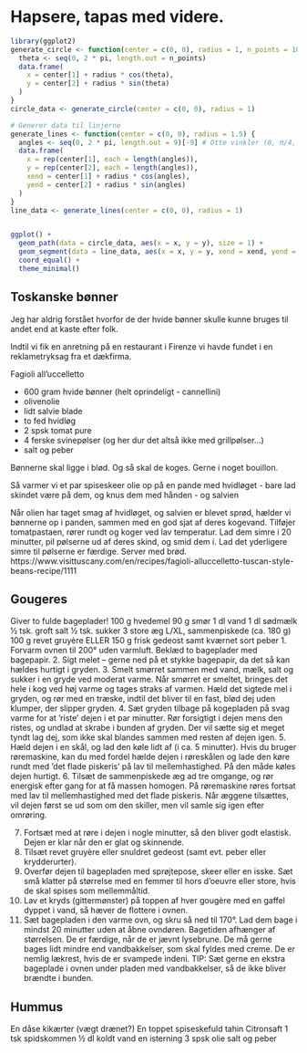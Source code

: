 # Hapsere, tapas med videre.

```r
library(ggplot2)
generate_circle <- function(center = c(0, 0), radius = 1, n_points = 100) {
  theta <- seq(0, 2 * pi, length.out = n_points)
  data.frame(
    x = center[1] + radius * cos(theta),
    y = center[2] + radius * sin(theta)
  )
}
circle_data <- generate_circle(center = c(0, 0), radius = 1)

# Generer data til linjerne
generate_lines <- function(center = c(0, 0), radius = 1.5) {
  angles <- seq(0, 2 * pi, length.out = 9)[-9] # Otte vinkler (0, π/4, π/2, ..., 7π/4)
  data.frame(
    x = rep(center[1], each = length(angles)),
    y = rep(center[2], each = length(angles)),
    xend = center[1] + radius * cos(angles),
    yend = center[2] + radius * sin(angles)
  )
}
line_data <- generate_lines(center = c(0, 0), radius = 1)


ggplot() +
  geom_path(data = circle_data, aes(x = x, y = y), size = 1) +
  geom_segment(data = line_data, aes(x = x, y = y, xend = xend, yend = yend), linetype = "dashed") +
  coord_equal() +
  theme_minimal()
```



## Toskanske bønner

Jeg har aldrig forstået hvorfor de der hvide bønner skulle kunne bruges til 
andet end at kaste efter folk. 

Indtil vi fik en anretning på en restaurant i Firenze vi havde fundet i en 
reklametryksag fra et dækfirma.

Fagioli all’uccelletto

* 600 gram hvide bønner (helt oprindeligt - cannellini)
* olivenolie
* lidt salvie blade
* to fed hvidløg
* 2 spsk tomat pure
* 4 ferske svinepølser (og her dur det altså ikke med grillpølser...)
* salt og peber

Bønnerne skal ligge i blød. Og så skal de koges. Gerne i noget bouillon.

Så varmer vi et par spiseskeer olie op på en pande med hvidløget - 
bare lad skindet være på dem, og knus dem med hånden - og salvien

Når olien har taget smag af hvidløget, og salvien er blevet sprød, 
hælder vi bønnerne op i panden, sammen med en god sjat af deres kogevand.
Tilføjer tomatpastaen, rører rundt og koger ved lav temperatur. Lad dem
simre i 20 minutter, pil pølserne ud af deres skind, og smid dem i. Lad det yderligere
simre til pølserne er færdige. Server med brød.
https://www.visittuscany.com/en/recipes/fagioli-alluccelletto-tuscan-style-beans-recipe/1111


## Gougeres
Giver to fulde bageplader!
100 g hvedemel
90 g smør
1 dl vand
1 dl sødmælk
1⁄2 tsk. groft salt
1⁄2 tsk. sukker
3 store æg L/XL, sammenpiskede (ca. 180 g)
100 g revet gruyère ELLER 150 g frisk gedeost samt kværnet sort peber
1. Forvarm ovnen til 200° uden varmluft. Beklæd to bageplader med bagepapir.
2. Sigt melet – gerne ned på et stykke bagepapir, da det så kan hældes hurtigt i gryden.
3. Smelt smørret sammen med vand, mælk, salt og sukker i en gryde ved moderat varme. Når smørret er
smeltet, bringes det hele i kog ved høj varme og tages straks af varmen. Hæld det sigtede mel i gryden,
og rør med en træske, indtil det bliver til en fast, blød dej uden klumper, der slipper gryden.
4. Sæt gryden tilbage på kogepladen på svag varme for at ’riste’ dejen i et par minutter. Rør forsigtigt i
dejen mens den ristes, og undlad at skrabe i bunden af gryden. Der vil sætte sig et meget tyndt lag dej,
som ikke skal blandes sammen med resten af dejen igen.
5. Hæld dejen i en skål, og lad den køle lidt af (i ca. 5 minutter). Hvis du bruger røremaskine, kan du
med fordel hælde dejen i røreskålen og lade den køre rundt med ’det flade piskeris’ på lav til
mellemhastighed. På den måde køles dejen hurtigt.
6. Tilsæt de sammenpiskede æg ad tre omgange, og rør energisk efter gang for at få massen homogen.
På røremaskine røres fortsat med lav til mellemhastighed med det flade piskeris. Når æggene tilsættes,
vil dejen først se ud som om den skiller, men vil samle sig igen efter omrøring.

7. Fortsæt med at røre i dejen i nogle minutter, så den bliver godt elastisk. Dejen er klar når den er glat
og skinnende.
8. Tilsæt revet gruyère eller snuldret gedeost (samt evt. peber eller krydderurter).
9. Overfør dejen til bagepladen med sprøjtepose, skeer eller en isske. Sæt små klatter på størrelse med
en femmer til hors d’oeuvre eller store, hvis de skal spises som mellemmåltid.
10. Lav et kryds (gittermønster) på toppen af hver gougère med en gaffel dyppet i vand, så hæver de
flottere i ovnen.
11. Sæt bagepladen i den varme ovn, og skru så ned til 170°. Lad dem bage i mindst 20 minutter uden at
åbne ovndøren. Bagetiden afhænger af størrelsen. De er færdige, når de er jævnt lysebrune. De må
gerne bages lidt mindre end vandbakkelser, som skal fyldes med creme. De er nemlig lækrest, hvis de er
svampede indeni.
TIP: Sæt gerne en ekstra bageplade i ovnen under pladen med vandbakkelser, så de ikke bliver brændte
i bunden.


## Hummus


En dåse kikærter (vægt drænet?)
En toppet spiseskefuld tahin
Citronsaft
1 tsk spidskommen
½ dl koldt vand
en isterning
3 spsk olie
salt og peber